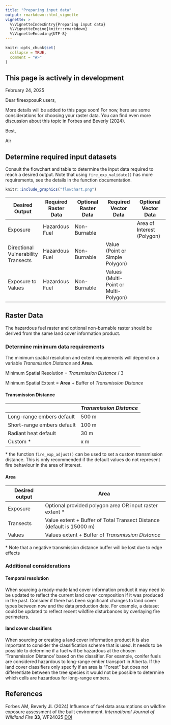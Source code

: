 ```yaml
---
title: "Preparing input data"
output: rmarkdown::html_vignette
vignette: >
  %\VignetteIndexEntry{Preparing input data}
  %\VignetteEngine{knitr::rmarkdown}
  %\VignetteEncoding{UTF-8}
---
```


```r
knitr::opts_chunk$set(
  collapse = TRUE,
  comment = "#>"
)
```

## **This page is actively in development**

February 24, 2025

Dear fireexposuR users,

More details will be added to this page soon! For now, here are some considerations for choosing your raster data. You can find even more discussion about this topic in Forbes and Beverly (2024).

Best,

Air 

## Determine required input datasets

Consult the flowchart and table to determine the input data required to reach 
a desired output. Note that using `fire_exp_validate()` has more requirements, see the details in the function documentation.


```r
knitr::include_graphics("flowchart.png")
```


| Desired Output | Required Raster Data | Optional Raster Data | Required Vector Data | Optional Vector Data |
|---------------|---------------|---------------|---------------|---------------|
| Exposure | Hazardous Fuel | Non-Burnable |  | Area of Interest (Polygon) |
| Directional Vulnerability Transects | Hazardous Fuel | Non-Burnable | Value (Point or Simple Polygon) |  |
| Exposure to Values | Hazardous Fuel | Non-Burnable | Values (Multi-Point or Multi-Polygon) |  |

## Raster Data

The hazardous fuel raster and optional non-burnable raster should be derived 
from the same land cover information product.

### Determine minimum data requirements

The minimum spatial resolution and extent requirements will depend on a variable
*Transmission Distance* and **Area**.

Minimum Spatial Resolution = *Transmission Distance* / 3

Minimum Spatial Extent = **Area** + Buffer of *Transmission Distance*

#### Transmission Distance

|                            | *Transmission Distance* |
|----------------------------|-------------------------|
| Long-range embers default  | 500 m                   |
| Short-range embers default | 100 m                   |
| Radiant heat default       | 30 m                    |
| Custom \*                  | x m                     |

\* the function `fire_exp_adjust()` can be used to set a custom transmission 
distance. This is only recommended if the default values do not represent fire 
behaviour in the area of interest.

#### **Area**

| Desired output | Area |
|-----------------|-------------------------------------------------------|
| Exposure | Optional provided polygon area OR input raster extent \* |
| Transects | Value extent + Buffer of Total Transect Distance (default is 15000 m) |
| Values | Values extent + Buffer of *Transmission Distance* |

\* Note that a negative transmission distance buffer will be lost due to edge 
effects


### Additional considerations

#### Temporal resolution

When sourcing a ready-made land cover information product it may need to be 
updated to reflect the current land cover composition if it was produced in the 
past. Consider if there has been significant changes to land cover types 
between now and the data production date. For example, a dataset could be 
updated to reflect recent wildfire disturbances by overlaying fire perimeters.

#### land cover classifiers

When sourcing or creating a land cover information product it is also important 
to consider the classification scheme that is used. It needs to be possible to 
determine if a fuel will be hazardous at the chosen 'Transmission Distance' 
based on the classifier. For example, conifer fuels are considered hazardous to 
long-range ember transport in Alberta. If the land cover classifiers only 
specify if an area is "Forest" but does not differentiate between the tree 
species it would not be possible to determine which cells are hazardous for 
long-range embers. 

## References

Forbes AM, Beverly JL (2024) Influence of fuel data assumptions on wildfire exposure assessment of the built environment. *International Journal of Wildland Fire* **33**, WF24025 [DOI](https://doi.org/10.1071/WF24025)
